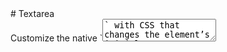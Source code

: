 
<Meta of={TextareaStories} />

<div className="docs-title">
  # Textarea

  <nav>
    <link-design of={JSON.stringify(TextareaStories)}></link-design>
  </nav>
</div>

<div className="lead">
  Customize the native `<textarea>` with CSS that changes the element’s initial appearance.
</div>

Custom textarea elements need only the class `.form-control` to trigger the custom styles.

<Canvas sourceState="shown" of={TextareaStories.Default} />
<div className="hide-col-default">
  <Controls of={TextareaStories.Default} />
</div>

<StylesPackageImport
  components={['forms']}
  required={{ 'floating-label': true, 'form-feedback': true }}
/>

## Concrete Examples of Application

The following examples show the different characteristics of the component. These can differ in the type of visualization, the HTML structure, as well as when, how and why they are displayed.

### Floating Label

Wrap a pair of `<textarea>` and `<label>` elements in a `.form-floating` container to enable floating labels.<br/>
But note that the `<textarea>` element must come first, so we can ensure the correct styles.

<Canvas of={TextareaStories.FloatingLabel} />

### Validation

Simply add the classes `.is-valid` or `.is-invalid` to the `<textarea>` element to show it in the expected state.<br/>
When the component has been validated, don't forget to add a `<p className="valid-feedback">...</p>` or `<p className="invalid-feedback">...</p>` element after the `textarea` element to explain what went wrong. This enables the user to correct the mistake.

<Canvas of={TextareaStories.Validation} />
